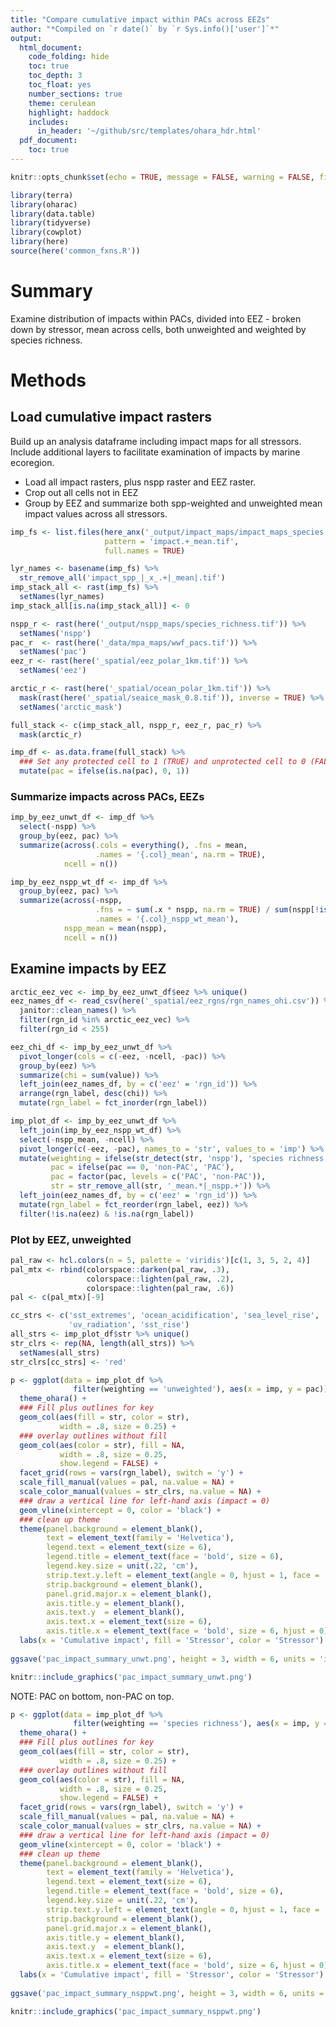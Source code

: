 ```yaml
---
title: "Compare cumulative impact within PACs across EEZs"
author: "*Compiled on `r date()` by `r Sys.info()['user']`*"
output: 
  html_document:
    code_folding: hide
    toc: true
    toc_depth: 3
    toc_float: yes
    number_sections: true
    theme: cerulean
    highlight: haddock
    includes: 
      in_header: '~/github/src/templates/ohara_hdr.html'
  pdf_document:
    toc: true
---
```


``` r

knitr::opts_chunk$set(echo = TRUE, message = FALSE, warning = FALSE, fig.height = 4, fig.width = 7)

library(terra)
library(oharac)
library(data.table)
library(tidyverse)
library(cowplot)
library(here)
source(here('common_fxns.R'))

```

# Summary

Examine distribution of impacts within PACs, divided into EEZ - broken down by stressor, mean across cells, both unweighted and weighted by species richness.

# Methods

## Load cumulative impact rasters

Build up an analysis dataframe including impact maps for all stressors.  Include additional layers to facilitate examination of impacts by marine ecoregion.

* Load all impact rasters, plus nspp raster and EEZ raster.
* Crop out all cells not in EEZ
* Group by EEZ and summarize both spp-weighted and unweighted mean impact values across all stressors.

```r
imp_fs <- list.files(here_anx('_output/impact_maps/impact_maps_species'), 
                     pattern = 'impact.+_mean.tif',
                     full.names = TRUE)

lyr_names <- basename(imp_fs) %>%
  str_remove_all('impact_spp_|_x_.+|_mean|.tif')
imp_stack_all <- rast(imp_fs) %>%
  setNames(lyr_names)
imp_stack_all[is.na(imp_stack_all)] <- 0
```

```r
nspp_r <- rast(here('_output/nspp_maps/species_richness.tif')) %>%
  setNames('nspp')
pac_r  <- rast(here('_data/mpa_maps/wwf_pacs.tif')) %>%
  setNames('pac')
eez_r <- rast(here('_spatial/eez_polar_1km.tif')) %>%
  setNames('eez')

arctic_r <- rast(here('_spatial/ocean_polar_1km.tif')) %>%
  mask(rast(here('_spatial/seaice_mask_0.8.tif')), inverse = TRUE) %>%
  setNames('arctic_mask')
```

```r
full_stack <- c(imp_stack_all, nspp_r, eez_r, pac_r) %>%
  mask(arctic_r)

imp_df <- as.data.frame(full_stack) %>%
  ### Set any protected cell to 1 (TRUE) and unprotected cell to 0 (FALSE)
  mutate(pac = ifelse(is.na(pac), 0, 1))
```

### Summarize impacts across PACs, EEZs

```r
imp_by_eez_unwt_df <- imp_df %>%
  select(-nspp) %>%
  group_by(eez, pac) %>%
  summarize(across(.cols = everything(), .fns = mean,
                   .names = '{.col}_mean', na.rm = TRUE),
            ncell = n())

imp_by_eez_nspp_wt_df <- imp_df %>%
  group_by(eez, pac) %>%
  summarize(across(-nspp, 
                   .fns = ~ sum(.x * nspp, na.rm = TRUE) / sum(nspp[!is.na(.x)]),
                   .names = '{.col}_nspp_wt_mean'),
            nspp_mean = mean(nspp),
            ncell = n()) 
```

## Examine impacts by EEZ

```r
arctic_eez_vec <- imp_by_eez_unwt_df$eez %>% unique()
eez_names_df <- read_csv(here('_spatial/eez_rgns/rgn_names_ohi.csv')) %>%
  janitor::clean_names() %>%
  filter(rgn_id %in% arctic_eez_vec) %>%
  filter(rgn_id < 255)

eez_chi_df <- imp_by_eez_unwt_df %>%
  pivot_longer(cols = c(-eez, -ncell, -pac)) %>%
  group_by(eez) %>%
  summarize(chi = sum(value)) %>%
  left_join(eez_names_df, by = c('eez' = 'rgn_id')) %>%
  arrange(rgn_label, desc(chi)) %>%
  mutate(rgn_label = fct_inorder(rgn_label))

imp_plot_df <- imp_by_eez_unwt_df %>%
  left_join(imp_by_eez_nspp_wt_df) %>%
  select(-nspp_mean, -ncell) %>%
  pivot_longer(c(-eez, -pac), names_to = 'str', values_to = 'imp') %>%
  mutate(weighting = ifelse(str_detect(str, 'nspp'), 'species richness', 'unweighted'),
         pac = ifelse(pac == 0, 'non-PAC', 'PAC'),
         pac = factor(pac, levels = c('PAC', 'non-PAC')),
         str = str_remove_all(str, '_mean.*|_nspp.+')) %>%
  left_join(eez_names_df, by = c('eez' = 'rgn_id')) %>%
  mutate(rgn_label = fct_reorder(rgn_label, eez)) %>%
  filter(!is.na(eez) & !is.na(rgn_label))
```


### Plot by EEZ, unweighted

```r
pal_raw <- hcl.colors(n = 5, palette = 'viridis')[c(1, 3, 5, 2, 4)]
pal_mtx <- rbind(colorspace::darken(pal_raw, .3),
                 colorspace::lighten(pal_raw, .2),
                 colorspace::lighten(pal_raw, .6))
pal <- c(pal_mtx)[-9]

cc_strs <- c('sst_extremes', 'ocean_acidification', 'sea_level_rise', 
             'uv_radiation', 'sst_rise')
all_strs <- imp_plot_df$str %>% unique()
str_clrs <- rep(NA, length(all_strs)) %>%
  setNames(all_strs)
str_clrs[cc_strs] <- 'red'

p <- ggplot(data = imp_plot_df %>%
              filter(weighting == 'unweighted'), aes(x = imp, y = pac)) +
  theme_ohara() +
  ### Fill plus outlines for key
  geom_col(aes(fill = str, color = str), 
           width = .8, size = 0.25) +
  ### overlay outlines without fill
  geom_col(aes(color = str), fill = NA,
           width = .8, size = 0.25,
           show.legend = FALSE) +
  facet_grid(rows = vars(rgn_label), switch = 'y') +
  scale_fill_manual(values = pal, na.value = NA) +
  scale_color_manual(values = str_clrs, na.value = NA) +
  ### draw a vertical line for left-hand axis (impact = 0)
  geom_vline(xintercept = 0, color = 'black') +
  ### clean up theme
  theme(panel.background = element_blank(),
        text = element_text(family = 'Helvetica'),
        legend.text = element_text(size = 6),
        legend.title = element_text(face = 'bold', size = 6),
        legend.key.size = unit(.22, 'cm'),
        strip.text.y.left = element_text(angle = 0, hjust = 1, face = 'bold'),
        strip.background = element_blank(),
        panel.grid.major.x = element_blank(),
        axis.title.y = element_blank(),
        axis.text.y  = element_blank(),
        axis.text.x = element_text(size = 6),
        axis.title.x = element_text(face = 'bold', size = 6, hjust = 0)) +
  labs(x = 'Cumulative impact', fill = 'Stressor', color = 'Stressor')
  
ggsave('pac_impact_summary_unwt.png', height = 3, width = 6, units = 'in')

knitr::include_graphics('pac_impact_summary_unwt.png')
```

NOTE: PAC on bottom, non-PAC on top.

```r
p <- ggplot(data = imp_plot_df %>%
              filter(weighting == 'species richness'), aes(x = imp, y = pac)) +
  theme_ohara() +
  ### Fill plus outlines for key
  geom_col(aes(fill = str, color = str), 
           width = .8, size = 0.25) +
  ### overlay outlines without fill
  geom_col(aes(color = str), fill = NA,
           width = .8, size = 0.25,
           show.legend = FALSE) +
  facet_grid(rows = vars(rgn_label), switch = 'y') +
  scale_fill_manual(values = pal, na.value = NA) +
  scale_color_manual(values = str_clrs, na.value = NA) +
  ### draw a vertical line for left-hand axis (impact = 0)
  geom_vline(xintercept = 0, color = 'black') +
  ### clean up theme
  theme(panel.background = element_blank(),
        text = element_text(family = 'Helvetica'),
        legend.text = element_text(size = 6),
        legend.title = element_text(face = 'bold', size = 6),
        legend.key.size = unit(.22, 'cm'),
        strip.text.y.left = element_text(angle = 0, hjust = 1, face = 'bold'),
        strip.background = element_blank(),
        panel.grid.major.x = element_blank(),
        axis.title.y = element_blank(),
        axis.text.y  = element_blank(),
        axis.text.x = element_text(size = 6),
        axis.title.x = element_text(face = 'bold', size = 6, hjust = 0)) +
  labs(x = 'Cumulative impact', fill = 'Stressor', color = 'Stressor')
  
ggsave('pac_impact_summary_nsppwt.png', height = 3, width = 6, units = 'in')

knitr::include_graphics('pac_impact_summary_nsppwt.png')
```

